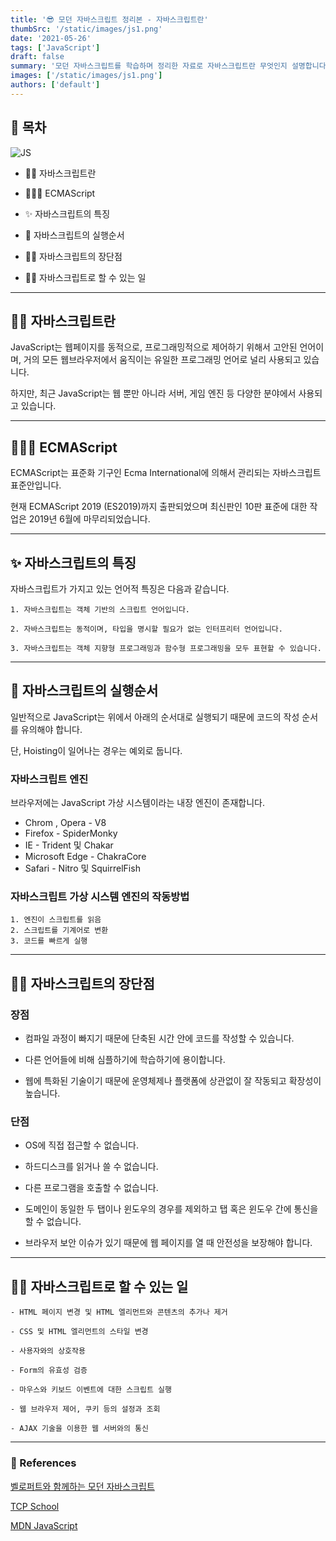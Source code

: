 ```yaml
---
title: '😎 모던 자바스크립트 정리본 - 자바스크립트란'
thumbSrc: '/static/images/js1.png'
date: '2021-05-26'
tags: ['JavaScript']
draft: false
summary: '모던 자바스크립트를 학습하며 정리한 자료로 자바스크립트란 무엇인지 설명합니다.'
images: ['/static/images/js1.png']
authors: ['default']
---
```


## 📌 목차

![JS](/static/images/js1.png)

- 💁🏻 자바스크립트란

- 🧑🏻‍⚖️ ECMAScript

- ✨ 자바스크립트의 특징

- 👣 자바스크립트의 실행순서

- 🤷🏻 자바스크립트의 장단점

- 🙌🏻 자바스크립트로 할 수 있는 일

---

## 💁🏻 자바스크립트란

JavaScript는 웹페이지를 동적으로, 프로그래밍적으로 제어하기 위해서 고안된 언어이며, 거의 모든 웹브라우저에서 움직이는 유일한 프로그래밍 언어로 널리 사용되고 있습니다.

하지만, 최근 JavaScript는 웹 뿐만 아니라 서버, 게임 엔진 등 다양한 분야에서 사용되고 있습니다.

---

## 🧑🏻‍⚖️ ECMAScript

ECMAScript는 표준화 기구인 Ecma International에 의해서 관리되는 자바스크립트 표준안입니다.

현재 ECMAScript 2019 (ES2019)까지 출판되었으며 최신판인 10판 표준에 대한 작업은 2019년 6월에 마무리되었습니다.

---

## ✨ 자바스크립트의 특징

자바스크립트가 가지고 있는 언어적 특징은 다음과 같습니다.

```
1. 자바스크립트는 객체 기반의 스크립트 언어입니다.

2. 자바스크립트는 동적이며, 타입을 명시할 필요가 없는 인터프리터 언어입니다.

3. 자바스크립트는 객체 지향형 프로그래밍과 함수형 프로그래밍을 모두 표현할 수 있습니다.
```

---

## 👣 자바스크립트의 실행순서

일반적으로 JavaScript는 위에서 아래의 순서대로 실행되기 때문에 코드의 작성 순서를 유의해야 합니다.

단, Hoisting이 일어나는 경우는 예외로 둡니다.

### 자바스크립트 엔진

브라우저에는 JavaScript 가상 시스템이라는 내장 엔진이 존재합니다.

- Chrom , Opera - V8
- Firefox - SpiderMonky
- IE - Trident 및 Chakar
- Microsoft Edge - ChakraCore
- Safari - Nitro 및 SquirrelFish

### 자바스크립트 가상 시스템 엔진의 작동방법

```
1. 엔진이 스크립트를 읽음
2. 스크립트를 기계어로 변환
3. 코드를 빠르게 실행
```

---

## 🤷🏻 자바스크립트의 장단점

### 장점

- 컴파일 과정이 빠지기 때문에 단축된 시간 안에 코드를 작성할 수 있습니다.

- 다른 언어들에 비해 심플하기에 학습하기에 용이합니다.

- 웹에 특화된 기술이기 때문에 운영체제나 플랫폼에 상관없이 잘 작동되고 확장성이 높습니다.

### 단점

- OS에 직접 접근할 수 없습니다.

- 하드디스크를 읽거나 쓸 수 없습니다.

- 다른 프로그램을 호출할 수 없습니다.

- 도메인이 동일한 두 탭이나 윈도우의 경우를 제외하고 탭 혹은 윈도우 간에 통신을 할 수 없습니다.

- 브라우저 보안 이슈가 있기 때문에 웹 페이지를 열 때 안전성을 보장해야 합니다.

---

## 🙌🏻 자바스크립트로 할 수 있는 일

```
- HTML 페이지 변경 및 HTML 엘리먼트와 콘텐츠의 추가나 제거

- CSS 및 HTML 엘리먼트의 스타일 변경

- 사용자와의 상호작용

- Form의 유효성 검증

- 마우스와 키보드 이벤트에 대한 스크립트 실행

- 웹 브라우저 제어, 쿠키 등의 설정과 조회

- AJAX 기술을 이용한 웹 서버와의 통신
```

---

### 🔗 References

[벨로퍼트와 함께하는 모던 자바스크립트](https://learnjs.vlpt.us/)

[TCP School](http://tcpschool.com/javascript/js_intro_basic)

[MDN JavaScript](https://developer.mozilla.org/ko/docs/Learn/JavaScript/First_steps/What_is_JavaScript)
